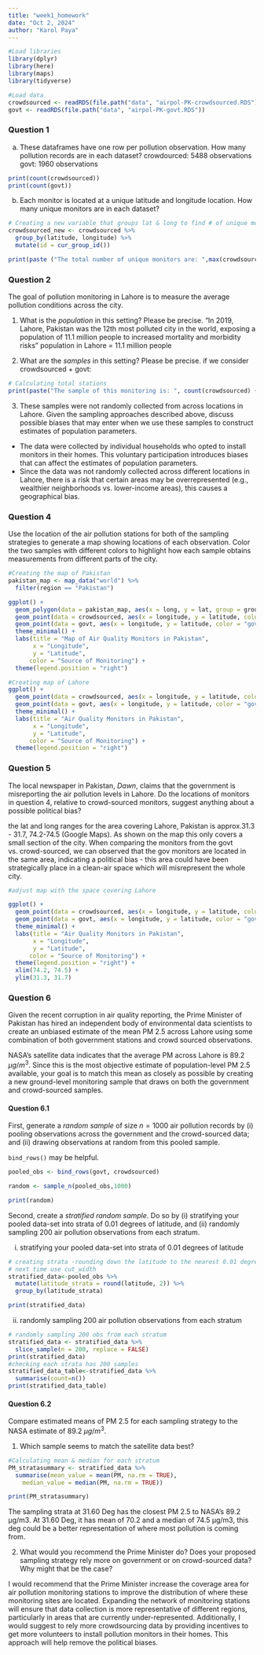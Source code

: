 ```yaml
---
title: "week1_homework"
date: "Oct 2, 2024"
author: "Karol Paya"
---
```


```r
#Load libraries
library(dplyr)
library(here)
library(maps)
library(tidyverse)
```

```r
#Load data
crowdsourced <- readRDS(file.path("data", "airpol-PK-crowdsourced.RDS"))
govt <- readRDS(file.path("data", "airpol-PK-govt.RDS"))
```
### Question 1
a) These dataframes have one row per pollution observation. How many pollution records are in each dataset?
crowdourced: 5488 observations
govt: 1960 observations

```r
print(count(crowdsourced))
print(count(govt))
```

b) Each monitor is located at a unique latitude and longitude location. How many unique monitors are in each dataset?
```r
# Creating a new variable that groups lat & long to find # of unique monitors
crowdsourced_new <- crowdsourced %>%
  group_by(latitude, longitude) %>%
  mutate(id = cur_group_id()) 

print(paste ("The total number of unique monitors are: ",max(crowdsourced_new['id'])))
```

### Question 2

The goal of pollution monitoring in Lahore is to measure the average pollution conditions across the city.

1.  What is the *population* in this setting? Please be precise.
"In 2019, Lahore, Pakistan was the 12th most polluted city in the world, exposing a population of 11.1 million people to increased mortality and morbidity risks"
population in Lahore = 11.1 million people

2.  What are the *samples* in this setting? Please be precise.
if we consider crowdsourced + govt:
```r
# Calculating total stations
print(paste("The sample of this monitoring is: ", count(crowdsourced) + count(govt)))
```

3.  These samples were not randomly collected from across locations in Lahore. Given the sampling approaches described above, discuss possible biases that may enter when we use these samples to construct estimates of population parameters.
- The data were collected by individual households who opted to install monitors in their homes. This voluntary participation introduces  biases that can affect the estimates of population parameters.
- Since the data was not randomly collected across different locations in Lahore, there is a risk that certain areas may be overrepresented (e.g., wealthier neighborhoods vs. lower-income areas), this causes a geographical bias.

### Question 4

Use the location of the air pollution stations for both of the sampling strategies to generate a map showing locations of each observation. Color the two samples with different colors to highlight how each sample obtains measurements from different parts of the city.

```r
#Creating the map of Pakistan
pakistan_map <- map_data("world") %>% 
  filter(region == "Pakistan")

ggplot() +
  geom_polygon(data = pakistan_map, aes(x = long, y = lat, group = group)) +
  geom_point(data = crowdsourced, aes(x = longitude, y = latitude, color = "crowdsourced"), size =2) +
  geom_point(data = govt, aes(x = longitude, y = latitude, color = "govt"), size = 3, shape = 17) +
  theme_minimal() +
  labs(title = "Map of Air Quality Monitors in Pakistan",
       x = "Longitude",
       y = "Latitude",
      color = "Source of Monitoring") +
  theme(legend.position = "right")
```

```r
#Creating map of Lahore
ggplot() +
  geom_point(data = crowdsourced, aes(x = longitude, y = latitude, color = "crowdsourced"), size =2) +
  geom_point(data = govt, aes(x = longitude, y = latitude, color = "govt"), size = 3, shape = 17) +
  theme_minimal() +
  labs(title = "Air Quality Monitors in Pakistan",
       x = "Longitude",
       y = "Latitude",
      color = "Source of Monitoring") +
  theme(legend.position = "right")
```

### Question 5

The local newspaper in Pakistan, *Dawn*, claims that the government is misreporting the air pollution levels in Lahore. Do the locations of monitors in question 4, relative to crowd-sourced monitors, suggest anything about a possible political bias?

the lat and long ranges for the area covering Lahore, Pakistan is approx.31.3 - 31.7, 74.2-74.5 (Google Maps). As shown on the map this only covers a small section of the city. When comparing the monitors from the govt vs. crowd-sourced, we can observed that the gov monitors are located in the same area, indicating a political bias - this area could have been strategically place in a clean-air space which will misrepresent the whole city.
```r
#adjust map with the space covering Lahore

ggplot() +
  geom_point(data = crowdsourced, aes(x = longitude, y = latitude, color = "crowdsourced"), size =2) +
  geom_point(data = govt, aes(x = longitude, y = latitude, color = "govt"), size = 3, shape = 17) +
  theme_minimal() +
  labs(title = "Air Quality Monitors in Pakistan",
       x = "Longitude",
       y = "Latitude",
      color = "Source of Monitoring") +
  theme(legend.position = "right") +
  xlim(74.2, 74.5) +
  ylim(31.3, 31.7)
```

### Question 6

Given the recent corruption in air quality reporting, the Prime Minister of Pakistan has hired an independent body of environmental data scientists to create an unbiased estimate of the mean PM 2.5 across Lahore using some combination of both government stations and crowd sourced observations.

NASA's satellite data indicates that the average PM across Lahore is 89.2 $\mu g/m^3$. Since this is the most objective estimate of population-level PM 2.5 available, your goal is to match this mean as closely as possible by creating a new ground-level monitoring sample that draws on both the government and crowd-sourced samples.

#### Question 6.1

First, generate a *random sample* of size $n=1000$ air pollution records by (i) pooling observations across the government and the crowd-sourced data; and (ii) drawing observations at random from this pooled sample.

::: callout-tip
`bind_rows()` may be helpful.
:::
```r
pooled_obs <- bind_rows(govt, crowdsourced)

random <- sample_n(pooled_obs,1000)

print(random)
```

Second, create a *stratified random sample*. Do so by (i) stratifying your pooled data-set into strata of 0.01 degrees of latitude, and (ii) randomly sampling 200 air pollution observations from each stratum.

i) stratifying your pooled data-set into strata of 0.01 degrees of latitude
```r
# creating strata -rounding down the latitude to the nearest 0.01 degree and grouping them
# next time use cut_width
stratified_data<-pooled_obs %>%
  mutate(latitude_strata = round(latitude, 2)) %>%
  group_by(latitude_strata)

print(stratified_data)
```

ii) randomly sampling 200 air pollution observations from each stratum
```r
# randomly sampling 200 obs from each stratum
stratified_data <- stratified_data %>%
  slice_sample(n = 200, replace = FALSE) 
print(stratified_data)
#checking each strata has 200 samples
stratified_data_table<-stratified_data %>%
  summarise(count=n())
print(stratified_data_table)
```

#### Question 6.2

Compare estimated means of PM 2.5 for each sampling strategy to the NASA estimate of 89.2 $\mu g/m^3$. 

1. Which sample seems to match the satellite data best? 

```r
#Calculating mean & median for each stratum
PM_stratasummary <- stratified_data %>%
  summarise(mean_value = mean(PM, na.rm = TRUE),  
    median_value = median(PM, na.rm = TRUE))

print(PM_stratasummary)
```

The sampling strata at 31.60 Deg has the closest PM 2.5 to NASA's 89.2 µg/m3. At 31.60 Deg, it has mean of 70.2 and a median of 74.5 µg/m3, this deg could be a better representation of where most pollution is coming from.

2. What would you recommend the Prime Minister do? Does your proposed sampling strategy rely more on government or on crowd-sourced data? Why might that be the case?

I would recommend that the Prime Minister increase the coverage area for air pollution monitoring stations to improve the distribution of where these monitoring sites are located. 
Expanding the network of monitoring stations will ensure that data collection is more representative of different regions, particularly in areas that are currently under-represented.
Additionally, I would suggest to rely more crowdsourcing data by providing incentives to get more volunteers to install pollution monitors in their homes. This approach will help remove the political biases.
